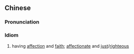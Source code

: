 {{also|有情有义}}
==Chinese==
{{zh-forms|s=有情有义|note=Built on {{zh-l|情義}}.}}

===Pronunciation===
{{zh-pron
|m=yǒuqíng-yǒuyì
|c=jau5 cing4 jau5 ji6
|h=pfs=yû-chhìn-yû-ngi
|mn=ū-chêng-ū-gī
|cat=id
}}

===Idiom===
{{zh-idiom}}

# having [[affection]] and [[faith]]; [[affectionate]] and [[just]]/[[righteous]]